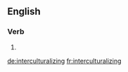 ==English==

===Verb===
{{head|en}}

# {{present participle of|interculturalize}}

[[de:interculturalizing]]
[[fr:interculturalizing]]